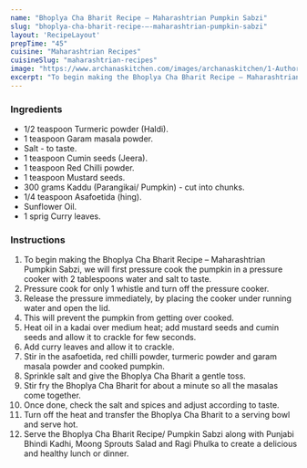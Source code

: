 ---
name: "Bhoplya Cha Bharit Recipe – Maharashtrian Pumpkin Sabzi"
slug: "bhoplya-cha-bharit-recipe-–-maharashtrian-pumpkin-sabzi"
layout: 'RecipeLayout'
prepTime: "45"
cuisine: "Maharashtrian Recipes"
cuisineSlug: "maharashtrian-recipes"
image: "https://www.archanaskitchen.com/images/archanaskitchen/1-Author/sibyl-archanaskitchen.com/Maharashtrian_Style_Dangar_Chi_Bhaji_Recipe__Easy_Dry_Pumpkin_Sabzi_.jpg"
excerpt: "To begin making the Bhoplya Cha Bharit Recipe – Maharashtrian Pumpkin Sabzi, we will first pressure cook the pumpkin in a pressure cooker with 2 tablespoons water and salt to taste"
---

### Ingredients

- 1/2 teaspoon Turmeric powder (Haldi).
- 1 teaspoon Garam masala powder.
- Salt - to taste.
- 1 teaspoon Cumin seeds (Jeera).
- 1 teaspoon Red Chilli powder.
- 1 teaspoon Mustard seeds.
- 300 grams Kaddu (Parangikai/ Pumpkin) - cut into chunks.
- 1/4 teaspoon Asafoetida (hing).
- Sunflower Oil.
- 1 sprig Curry leaves.

### Instructions

1. To begin making the Bhoplya Cha Bharit Recipe – Maharashtrian Pumpkin Sabzi, we will first pressure cook the pumpkin in a pressure cooker with 2 tablespoons water and salt to taste.
1. Pressure cook for only 1 whistle and turn off the pressure cooker.
1. Release the pressure immediately, by placing the cooker under running water and open the lid.
1. This will prevent the pumpkin from getting over cooked.
1. Heat oil in a kadai over medium heat; add mustard seeds and cumin seeds and allow it to crackle for few seconds.
1. Add curry leaves and allow it to crackle.
1. Stir in the asafoetida, red chilli powder, turmeric powder and garam masala powder and cooked pumpkin.
1. Sprinkle salt and give the Bhoplya Cha Bharit a gentle toss.
1. Stir fry the Bhoplya Cha Bharit for about a minute so all the masalas come together.
1. Once done, check the salt and spices and adjust according to taste.
1. Turn off the heat and transfer the Bhoplya Cha Bharit to a serving bowl and serve hot.
1. Serve the Bhoplya Cha Bharit Recipe/ Pumpkin Sabzi along with Punjabi Bhindi Kadhi, Moong Sprouts Salad and Ragi Phulka to create a delicious and healthy lunch or dinner.
